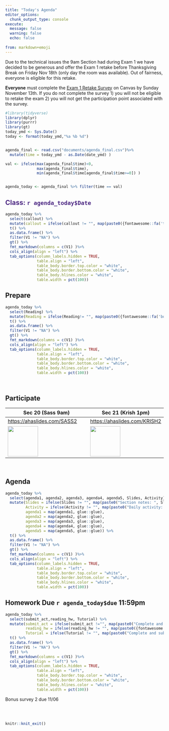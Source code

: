 ---
title: "Today's Agenda"
editor_options: 
  chunk_output_type: console
execute:
  message: false
  warning: false
  echo: false
  
from: markdown+emoji
---

::: callout-important
Due to the technical issues the 9am Section had during Exam 1 we have decided to be generous and offer the Exam 1 retake before Thanksgiving Break on Friday Nov 18th (only day the room was available). Out of fairness, everyone is eligible for this retake.


**Everyone** must complete the [Exam 1 Retake Survey](https://canvas.northwestern.edu/courses/178772/quizzes/193457) on Canvas by Sunday November 13th. If you do not complete the survey 1) you will not be eligible to retake the exam 2) you will not get the participation point associated with the survey.

:::

```{r}
#library(tidyverse)
library(dplyr)
library(purrr)
library(gt)
today_ymd <- Sys.Date()
today <- format(today_ymd,"%a %b %d")


agenda_final <- read.csv("documents/agenda_final.csv")%>% 
  mutate(time = today_ymd - as.Date(date_ymd) )

val <- ifelse(max(agenda_final$time)<0,
              max(agenda_final$time),
              min(agenda_final$time[agenda_final$time>=0]) )


agenda_today <- agenda_final %>% filter(time == val)

```

## [Class: `r agenda_today$Date`]{style="color: #4E2A84;"}

```{r}
agenda_today %>% 
  select(callout) %>% 
  mutate(callout = ifelse(callout != "", map(paste0({fontawesome::fa('triangle-exclamation')}, callout), glue::glue), "NA")) %>% 
  t() %>% 
  as.data.frame() %>% 
  filter(V1 != "NA") %>% 
  gt() %>% 
  fmt_markdown(columns = c(V1) )%>%
  cols_align(align = "left") %>% 
  tab_options(column_labels.hidden = TRUE,
              table.align = "left",
              table_body.border.top.color = "white",
              table_body.border.bottom.color = "white",
              table_body.hlines.color = "white",
              table.width = pct(100))
```

## Prepare

```{r}
agenda_today %>% 
  select(Reading) %>% 
  mutate(Reading = ifelse(Reading!= "", map(paste0({fontawesome::fa('book-open')} ," Read ", Reading), glue::glue), "NA")) %>% 
  t() %>% 
  as.data.frame() %>% 
  filter(V1 != "NA") %>% 
  gt() %>% 
  fmt_markdown(columns = c(V1) )%>%
  cols_align(align = "left") %>% 
  tab_options(column_labels.hidden = TRUE,
              table.align = "left",
              table_body.border.top.color = "white",
              table_body.border.bottom.color = "white",
              table_body.hlines.color = "white",
              table.width = pct(100))
```

<br>

## Participate

| Sec 20 (Sass 9am)                          | Sec 21 (Krish 1pm)                          |
|-----------------------------------------|-------------------------------|
| <https://ahaslides.com/SASS2>              | <https://ahaslides.com/KRISH2>              |
| ![](images/qr_sasspart2.png){height="1in"} | ![](images/qr_krishpart2.png){height="1in"} |

<br>

## Agenda

```{r}
agenda_today %>% 
  select(agenda1, agenda2, agenda3, agenda4, agenda5, Slides, Activity) %>% 
  mutate(Slides = ifelse(Slides != "", map(paste0("Section notes: ", Slides), glue::glue), "NA"),
         Activity = ifelse(Activity != "", map(paste0("Daily activity: ", Activity), glue::glue), "NA"),
         agenda1 = map(agenda1, glue::glue),
         agenda2 = map(agenda2, glue::glue),
         agenda3 = map(agenda3, glue::glue),
         agenda4 = map(agenda4, glue::glue),
         agenda5 = map(agenda5, glue::glue)) %>% 
  t() %>% 
  as.data.frame() %>% 
  filter(V1 != "NA") %>% 
  gt() %>% 
  fmt_markdown(columns = c(V1) )%>%
  cols_align(align = "left") %>% 
  tab_options(column_labels.hidden = TRUE,
              table.align = "left",
              table_body.border.top.color = "white",
              table_body.border.bottom.color = "white",
              table_body.hlines.color = "white",
              table.width = pct(100))

```

## Homework Due `r agenda_today$due` 11:59pm

```{r}
agenda_today %>% 
  select(submit_act,reading_hw, Tutorial) %>% 
  mutate(submit_act = ifelse(submit_act !="", map(paste0("Complete and submit ", submit_act), glue::glue), "NA"), 
         reading_hw = ifelse(reading_hw != "", map(paste0({fontawesome::fa('book-open')} ," Read ", reading_hw), glue::glue), "NA"),
         Tutorial = ifelse(Tutorial != "", map(paste0("Complete and submit ", Tutorial), glue::glue), "NA") ) %>% 
  t() %>% 
  as.data.frame() %>% 
  filter(V1 != "NA") %>% 
  gt() %>% 
  fmt_markdown(columns = c(V1) )%>%
  cols_align(align = "left") %>% 
  tab_options(column_labels.hidden = TRUE,
              table.align = "left",
              table_body.border.top.color = "white",
              table_body.border.bottom.color = "white",
              table_body.hlines.color = "white",
              table.width = pct(100))

```
Bonus survey 2 due 11/06

<br><br>

```{r echo = FALSE}
knitr::knit_exit()
```
